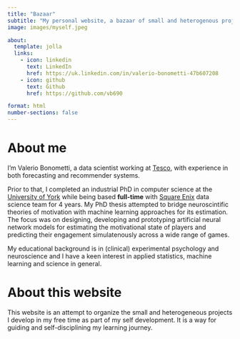 ```yaml
---
title: "Bazaar"
subtitle: "My personal website, a bazaar of small and heterogenous projects."
image: images/myself.jpeg

about:
  template: jolla
  links:
    - icon: linkedin
      text: LinkedIn
      href: https://uk.linkedin.com/in/valerio-bonometti-47b607208
    - icon: github
      text: Github
      href: https://github.com/vb690

format: html
number-sections: false
---
```




# About me

::: {.justify}
I'm Valerio Bonometti, a data scientist working at [Tesco](https://en.wikipedia.org/wiki/Tesco), with experience in both forecasting and recommender systems. 

Prior to that, I completed an industrial PhD in computer science at the [University of York](https://www.york.ac.uk/) while being based **full-time**
with [Square Enix](https://en.wikipedia.org/wiki/Square_Enix) data science team for 4 years. My PhD thesis attempted to bridge neuroscintific theories
of motivation with machine learning approaches for its estimation. The focus was on designing, developing and  prototyping artificial neural network models 
for estimating the motivational state of  players and predicting their engagement simulatenously across a wide range of games.

My educational background is in (clinical) experimental psychology and neuroscience and I have a keen interest in applied statistics, machine learning and 
science in general.
:::


# About this website

::: {.justify}
This website is an attempt to organize the small and heterogeneous projects I develop in my free time as part of my self development. It is a way for guiding and self-disciplining my 
learning journey.
:::


